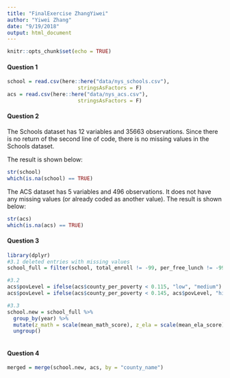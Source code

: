 ```yaml
---
title: "FinalExercise ZhangYiwei"
author: "Yiwei Zhang"
date: "9/19/2018"
output: html_document
---
```


```r
knitr::opts_chunk$set(echo = TRUE)
```

#### Question 1
```r
school = read.csv(here::here("data/nys_schools.csv"), 
                       stringsAsFactors = F)
acs = read.csv(here::here("data/nys_acs.csv"), 
                       stringsAsFactors = F)
```

#### Question 2
  The Schools dataset has 12 variables and 35663 observations. Since there is no return of the second line of code, there is no missing values in the Schools dataset.

  The result is shown below:
```r
str(school)
which(is.na(school) == TRUE)
```

  The ACS dataset has 5 variables and 496 observations. It does not have any missing values (or already coded as another value). The result is shown below:
```r
str(acs)
which(is.na(acs) == TRUE)
```

#### Question 3
```r
library(dplyr)
#3.1 deleted entries with missing values
school_full = filter(school, total_enroll != -99, per_free_lunch != -99, per_reduced_lunch != -99, per_lep != -99, mean_ela_score != -99, mean_math_score != -99)

#3.2
acs$povLevel = ifelse(acs$county_per_poverty < 0.115, "low", "medium")
acs$povLevel = ifelse(acs$county_per_poverty < 0.145, acs$povLevel, "high")

#3.3
school.new = school_full %>%
  group_by(year) %>%
  mutate(z_math = scale(mean_math_score), z_ela = scale(mean_ela_score)) %>%
  ungroup()
  
```

#### Question 4
```r
merged = merge(school.new, acs, by = "county_name")
```



















